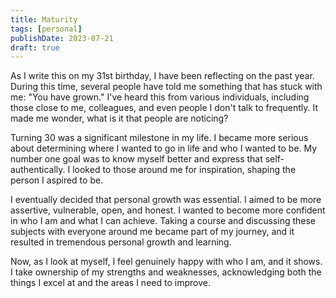 ```yaml
---
title: Maturity
tags: [personal]
publishDate: 2023-07-21
draft: true
---
```


As I write this on my 31st birthday, I have been reflecting on the past year. During this time, several people have told me something that has stuck with me: "You have grown." I've heard this from various individuals, including those close to me, colleagues, and even people I don't talk to frequently. It made me wonder, what is it that people are noticing?

Turning 30 was a significant milestone in my life. I became more serious about determining where I wanted to go in life and who I wanted to be. My number one goal was to know myself better and express that self-authentically. I looked to those around me for inspiration, shaping the person I aspired to be.

I eventually decided that personal growth was essential. I aimed to be more assertive, vulnerable, open, and honest. I wanted to become more confident in who I am and what I can achieve. Taking a course and discussing these subjects with everyone around me became part of my journey, and it resulted in tremendous personal growth and learning.

Now, as I look at myself, I feel genuinely happy with who I am, and it shows. I take ownership of my strengths and weaknesses, acknowledging both the things I excel at and the areas I need to improve.

